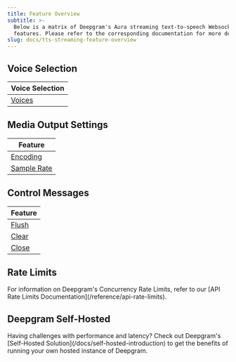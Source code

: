 ```yaml
---
title: Feature Overview
subtitle: >-
  Below is a matrix of Deepgram's Aura streaming text-to-speech Websocket API
  features. Please refer to the corresponding documentation for more details.
slug: docs/tts-streaming-feature-overview
---
```



## Voice Selection

| Voice Selection            |
| -------------------------- |
| [Voices](/docs/tts-models) |

## Media Output Settings

| Feature                              |
| ------------------------------------ |
| [Encoding](/docs/tts-encoding)       |
| [Sample Rate](/docs/tts-sample-rate) |

## Control Messages

| Feature                     |
| --------------------------- |
| [Flush](/docs/tts-ws-flush) |
| [Clear](/docs/tts-ws-clear) |
| [Close](/docs/tts-ws-close) |

## Rate Limits

<Info>
  For information on Deepgram's Concurrency Rate Limits, refer to our [API Rate Limits Documentation](/reference/api-rate-limits).
</Info>

## Deepgram Self-Hosted

<Info>
  Having challenges with performance and latency? Check out Deepgram's [Self-Hosted Solution](/docs/self-hosted-introduction) to get the benefits of running your own hosted instance of Deepgram.
</Info>
